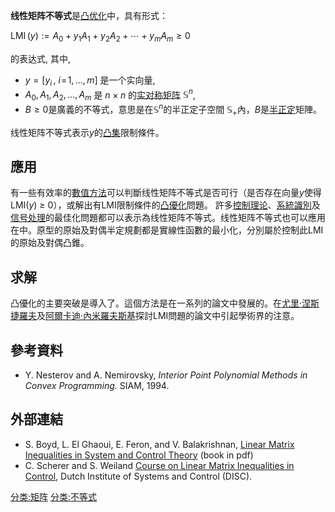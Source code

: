 '''线性矩阵不等式'''是[[凸优化|凸优化]]中，具有形式：

<math>\operatorname{LMI}(y) := A_0+ y_1 A_1+y_2 A_2+\cdots +y_m A_m\geq0\,</math>

的表达式, 其中,
* <math>y=[y_i \, , ~i \! = \! 1, \dots, m]</math> 是一个实向量,
* <math>A_0, A_1, A_2, \dots, A_m</math> 是 <math>n \times n</math> 的[[实对称矩阵|实对称矩阵]] <math>\mathbb{S}^n</math>,
* <math>B\geq0 </math>是廣義的不等式，意思是在<math>\mathbb{S}^n</math>的半正定子空間 <math>\mathbb{S}_+</math>內，<math>B</math>是[[半正定|半正定]]矩陣。

线性矩阵不等式表示''y''的[[凸集|凸集]]限制條件。
== 應用 ==
有一些有效率的[[數值方法|數值方法]]可以判斷线性矩阵不等式是否可行（是否存在向量''y''使得LMI(''y'') ≥ 0），或解出有LMI限制條件的[[凸優化|凸優化]]問題。
許多[[控制理论|控制理论]]、[[系統識別|系統識別]]及[[信号处理|信号处理]]的最佳化問題都可以表示為线性矩阵不等式。线性矩阵不等式也可以應用在{{le|Polynomial SOS|Polynomial SOS}}中。原型的原始{{le|半定規劃|semidefinite programming}}及對偶半定規劃都是實線性函數的最小化，分別屬於控制此LMI的原始{{le|凸錐|convex cone}}及對偶凸錐。
== 求解 ==
凸優化的主要突破是導入了{{le|内点法|interior-point method}}。這個方法是在一系列的論文中發展的。在[[尤里·涅斯捷羅夫|尤里·涅斯捷羅夫]]及[[阿爾卡迪·內米羅夫斯基|阿爾卡迪·內米羅夫斯基]]探討LMI問題的論文中引起學術界的注意。

== 參考資料 ==
* Y. Nesterov and A. Nemirovsky, ''Interior Point Polynomial Methods in Convex Programming.'' SIAM, 1994.

== 外部連結 ==
* S. Boyd, L. El Ghaoui, E. Feron, and V. Balakrishnan, [http://www.stanford.edu/~boyd/lmibook/ Linear Matrix Inequalities in System and Control Theory]  (book in pdf)
* C. Scherer and S. Weiland [https://web.archive.org/web/20110930202216/http://www.dcsc.tudelft.nl/~cscherer/lmi.html Course on Linear Matrix Inequalities in Control], Dutch Institute of Systems and Control (DISC).

[[分类:矩阵|分类:矩阵]]
[[分类:不等式|分类:不等式]]